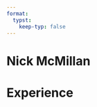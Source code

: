 ```yaml
---
format:
  typst:
    keep-typ: false
---
```



```{=typst}
#show link: underline
```


```{=typst}
#let envelope = symbol(
  "\u{f0e0}",
  ("open", "\u{f2b6}"),
  ("open.text", "\u{f658}"),
  ("square", "\u{f199}"),
)
#let github = symbol(
  "\u{f09b}",
  ("alt", "\u{f113}"),
  ("square", "\u{f092}"),
)
#let globe = symbol(
  "\u{f0ac}",
  ("africa", "\u{f57c}"),
  ("americas", "\u{f57d}"),
  ("asia", "\u{f57e}"),
  ("europe", "\u{f7a2}"),
)
#let linkedin = symbol(
  "\u{f08c}",
  ("in", "\u{f0e1}"),
)

#let fa(name) = {
  text(
    font: "Font Awesome 6 Free Solid",
    size: 10pt,
    box[ #name ]
  )
}

```

```{=typst}

// Cannot just use normal --- ligature becuase ligatures are disabled for good reasons
#let dates-helper(
  start-date: "",
  end-date: "",
) = {
  start-date + " " + $dash.em$ + " " + end-date
}

// Generic two by two component for resume
#let generic-two-by-two(
  top-left: "",
  top-right: "",
  bottom-left: "",
  bottom-right: "",
) = {
  pad[
    #top-left #h(1fr) #top-right \
    #bottom-left #h(1fr) #bottom-right
  ]
}


#let work(
  title: "",
  dates: "",
  company: "",
  location: "",
) = {
  generic-two-by-two(
    top-left: strong(title),
    top-right: dates,
    bottom-left: company,
    bottom-right: emph(location),
  )
}

```

# Nick McMillan

```{=typst}
#fa[#envelope] hello\@nickmcmillan.com |
#fa[#globe] #link("https://nickmcmillan.com")[nickmcmillan.com]
#fa[#github] #link("https://github.com/ndmvisuals")[github.com/ndmvisuals]
#line(length: 100%)
```

# Experience

```{=typst}

#work(
  title: "Investigative Data Reporter",
  location: "Washington, DC",
  company: "NPR",
  dates: dates-helper(start-date: "January 2022", end-date: "Present"),
)
- Conducting data analysis and D3 graphics for 6 month investigation
- Coding newsroom tools and data pipelines to aid investigations
- Pitching data driven stories and producing video accompaniments
- Webscraped GoFundMe to identify sources for medical debt story

#work(
  title: "Freelance Election Webscraping",
  location: "Remote",
  company: "Associated Press",
  dates: dates-helper(start-date: "September 2021", end-date: "December 2022"),
)
- Web scraping election results to feed AP’s election database 
- Coding pipelines to parse messy pdf election results

#work(
  title: "Data and Video Reporter",
  company: "Howard Center for Investigative Journalism",
  dates: dates-helper(start-date: "August 2020", end-date: "December 2021"),
)
- Filmed, animated, and edited the Howard Center’s first short #link("https://www.youtube.com/watch?v=t5dwfbmb328")[documentary] about how the white press fueled the 1919 Elaine massacre
- Lead the #link("https://howard-center-investigations.github.io/essential_and_exposed/osha_walmart/index.html")[data team] for the #link("https://cnsmaryland.org/2021/05/12/as-walmart-sales-soared-workers-got-scant-covid-19-protection-from-osha/")[Essential and Exposed]series, investigating workplace safety during the pandemic
- Data analysis in R and developed Github workflow for a team of data journalists
// - Designed object-oriented webscrapers in Python for Court Scraper, an open-source proj- ect to create a generic scraper that can support most common court website platforms
// - Created news app in Javascript that explores how hundreds of newspapers covered lynchings and “helped create a culture that fomented racial terror” across the US

#work(
  title: "Investigative Video Journalist",
  company: "E.W. Scripps",
  dates: dates-helper(start-date: "May 2019", end-date: "August 2020"),
)
- Filmed, edited, and planned the #link("https://www.scrippsnews.com/us-news/education/puerto-rico-schools-stuck-money-delays-much-needed-repairs")[short documentary “Dismissed,”] which depicts how mold and other 2017 hurricane damage is still gripping schools in Puerto Rico
- Videographer for the #link("https://www.scrippsnews.com/science-and-tech/climate-change/ghost-forest-dying-trees-show-climate-change-s-advance")[short documentary “Ghost Forests,”] which was published in “Time Magazine” and explores the effects of rising ocean levels
- Produced, filmed, edited, and animated motion graphics for #link("https://www.youtube.com/watch?v=FFAsqELhL0c")[“Off-Balance,”] an investiga- tion into the lack of regulation of electric scooters
// - Produced motion graphics for #link("https://www.usatoday.com/videos/news/investigations/2020/03/19/dentists-under-pressure-drill-healthy-teeth-profit/2862941001/")[“Open Wide,”] a piece about corruption in the dentistry industry and #link("https://www.scrippsnews.com/investigations/a-broken-trust")[“Broken Trust,”] a documentary about sexual assault on tribal lands
// - Developed code to scrape message boards to help uncover white supremacists in the U.S. armed forces for the #link("https://www.scrippsnews.com/us-news/military/we-found-more-active-duty-military-in-leaked-neo-nazi-forum")[open source investigation] with Bellingcat


```

```{=typst}
#set rect(
  inset: 8pt,
  fill: rgb("e4e5ea"),
  width: 100%,
)

#grid(
  columns: 3,
  rows: 1,
  gutter: 10pt,
  [
    = Awards and Honors
    #line(length: 100%)
    - 2022 NICAR Presenter: #link("https://actions-pipeline.readthedocs.io/en/latest/")[Building a data pipeline with Github Actions]
    - 2021 IRE Medal: #link("https://www.ire.org/announcing-the-2021-ire-award-winners/")[Printing Hate]
    - 2021 SPJ - Best Use of Multimedia #link("https://www.spj.org/news.asp?REF=1870")[Elaine Massacre Documentary]
  ],
  [
  = Skills
  #line(length: 100%)
  #grid(
    columns: 1,
    rows: 3,
    gutter: 3pt,
    [
      ==== Media
      - Premiere, After Effects, Photoshop, Illustrator
    ],
    [
      ==== Code
      - Python, R, HTML/CSS, D3, Javascript
    ],
    [
      ==== Language
    - German, Spanish
    ]
  )



  ],
  [
  = Education
  #line(length: 100%)
  - 2020-2021 University of Maryland, Masters in Journalism
  - 2015-2019 Rice Univeristy, B.A in Statistics

  ]
)

```









